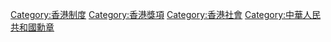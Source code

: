{{Catnav|頁面分類|社会|人类社会|亞洲社會|香港社會}}
{{Catnav|頁面分類|社会|人类社会|中國社會|香港社會}}
{{Catnav|頁面分類|人类社会|獎勵}}
{{Catnav|頁面分類|人类社会|各地社會|亞洲社會|香港社會}}
{{Catnav|頁面分類|人类社会|各地社會|中國社會|香港社會}}
{{Catnav|頁面分類|人类社会|亞洲社會|香港社會}}
{{Catnav|頁面分類|人类社会|中國社會|香港社會}}

{{catmore}}

[[Category:香港制度|Category:香港制度]]
[[Category:香港獎項|Category:香港獎項]]
[[Category:香港社會|Category:香港社會]]
[[Category:中華人民共和國勳章|Category:中華人民共和國勳章]]